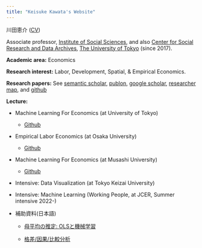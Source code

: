 ```yaml
---
title: "Keisuke Kawata's Website"
---
```


川田恵介 ([CV](https://www.dropbox.com/s/vck9aa7d460c65o/kawata.pdf?dl=0))

Associate professor, [Institute of Social Sciences](https://www.iss.u-tokyo.ac.jp/), and also [Center for Social Research and Data Archives](https://csrda.iss.u-tokyo.ac.jp/english/), [The University of Tokyo](https://www.u-tokyo.ac.jp/en/index.html) (since 2017).

**Academic area:** Economics

**Research interest:** Labor, Development, Spatial, & Empirical Economics.

**Research papers:** See [semantic scholar](https://www.semanticscholar.org/author/Keisuke-Kawata/51184440), [publon](https://publons.com/researcher/3520251/keisuke-kawata/publications/), [google scholar](https://scholar.google.com/citations?user=edeB7xsAAAAJ&hl=en&oi=ao), [researcher map](https://researchmap.jp/kawatakeisuke?lang=en), and [github](https://github.com/tetokawata)

**Lecture:**

  - Machine Learning For Economics (at University of Tokyo)

      - [Github](https://github.com/tetokawata/TargetML)
    
  - Empirical Labor Economics (at Osaka University)

      - [Github](https://github.com/tetokawata/EmpiricalLaborEconomics)

  - Machine Learning For Economics (at Musashi University)

      - [Github](https://github.com/tetokawata/UnderGradEconML)
    
  - Intensive: Data Visualization (at Tokyo Keizai University)

  - Intensive: Machine Learning (Working People, at JCER, Summer intensive 2022-)

  - 補助資料(日本語)

      - [母平均の推定: OLSと機械学習](https://tetokawata.github.io/NoteBLP/)
      
      - [格差/因果/比較分析](https://github.com/tetokawata/NoteBalance)
